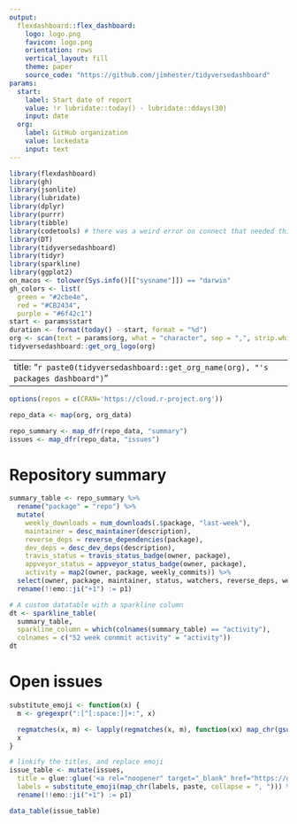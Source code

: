 ```yaml
---
output:
  flexdashboard::flex_dashboard:
    logo: logo.png
    favicon: logo.png
    orientation: rows
    vertical_layout: fill
    theme: paper
    source_code: "https://github.com/jimhester/tidyversedashboard"
params:
  start: 
    label: Start date of report
    value: !r lubridate::today() - lubridate::ddays(30)
    input: date
  org:
    label: GitHub organization
    value: lockedata
    input: text
---
```


```r
library(flexdashboard)
library(gh)
library(jsonlite)
library(lubridate)
library(dplyr)
library(purrr)
library(tibble)
library(codetools) # there was a weird error on connect that needed this
library(DT)
library(tidyversedashboard)
library(tidyr)
library(sparkline)
library(ggplot2)
on_macos <- tolower(Sys.info()[["sysname"]]) == "darwin"
gh_colors <- list(
  green = "#2cbe4e",
  red = "#CB2434",
  purple = "#6f42c1")
start <- params$start
duration <- format(today() - start, format = "%d")
org <- scan(text = params$org, what = "character", sep = ",", strip.white = TRUE, quiet = TRUE)
tidyversedashboard::get_org_logo(org)

```

---
title: "`r paste0(tidyversedashboard::get_org_name(org), "'s packages dashboard")`"
---


```r
options(repos = c(CRAN='https://cloud.r-project.org'))

```

```r
repo_data <- map(org, org_data)

repo_summary <- map_dfr(repo_data, "summary")
issues <- map_dfr(repo_data, "issues")
```


Repository summary
=====================================

```r
summary_table <- repo_summary %>%
  rename("package" = "repo") %>%
  mutate(
    weekly_downloads = num_downloads(.$package, "last-week"),
    maintainer = desc_maintainer(description),
    reverse_deps = reverse_dependencies(package),
    dev_deps = desc_dev_deps(description),
    travis_status = travis_status_badge(owner, package),
    appveyor_status = appveyor_status_badge(owner, package),
    activity = map2(owner, package, weekly_commits)) %>%
  select(owner, package, maintainer, status, watchers, reverse_deps, weekly_downloads, open_issues, prs, p1, everything(), -description) %>%
  rename(!!emo::ji("+1") := p1)
```

```r
# A custom datatable with a sparkline column
dt <- sparkline_table(
  summary_table,
  sparkline_column = which(colnames(summary_table) == "activity"),
  colnames = c("52 week conmmit activity" = "activity"))
dt
```

Open issues
=====================================
```r
substitute_emoji <- function(x) {
  m <- gregexpr(":[^[:space:]]+:", x)

  regmatches(x, m) <- lapply(regmatches(x, m), function(xx) map_chr(gsub(":", "", xx), emo::ji))
  x
}

# linkify the titles, and replace emoji
issue_table <- mutate(issues,
  title = glue::glue('<a rel="noopener" target="_blank" href="https://github.com/{owner}/{repo}/issues/{issue}">{title}</a>'),
  labels = substitute_emoji(map_chr(labels, paste, collapse = ", "))) %>%
  rename(!!emo::ji("+1") := p1)

data_table(issue_table)
```


